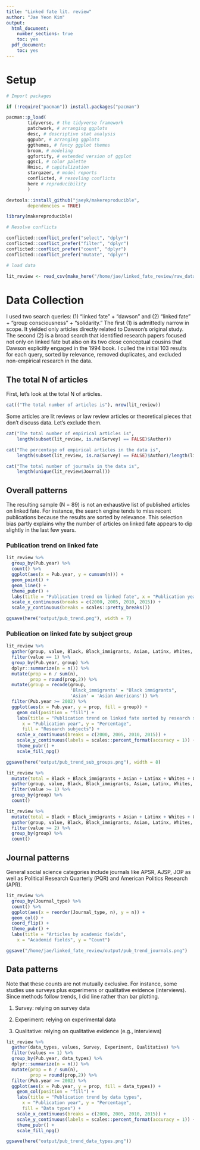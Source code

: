 ```yaml
---
title: "Linked fate lit. review"
author: "Jae Yeon Kim"
output:
  html_document:
    number_sections: true
    toc: yes
  pdf_document:
    toc: yes
---
```


# Setup

```r

# Import packages 

if (!require("pacman")) install.packages("pacman")

pacman::p_load(
        tidyverse, # the tidyverse framework
        patchwork, # arranging ggplots 
        desc, # descriptive stat analysis
        ggpubr, # arranging ggplots 
        ggthemes, # fancy ggplot themes
        broom, # modeling
        ggfortify, # extended version of ggplot 
        ggsci, # color palette
        Hmisc, # capitalization
        stargazer, # model reports  
        conflicted, # resovling conflicts 
        here # reproducibility
        )

devtools::install_github("jaeyk/makereproducible",
        dependencies = TRUE)

library(makereproducible)

# Resolve conflicts

conflicted::conflict_prefer("select", "dplyr")
conflicted::conflict_prefer("filter", "dplyr")
conflicted::conflict_prefer("count", "dplyr")
conflicted::conflict_prefer("mutate", "dplyr")

```

```r

# load data 

lit_review <- read_csv(make_here("/home/jae/linked_fate_review/raw_data/linked_fate_review.csv"))

```


# Data Collection 

I used two search queries: (1) “linked fate” + “dawson” and (2) “linked fate” + “group consciousness” + “solidarity.” The first (1) is admittedly narrow in scope. It yielded only articles directly related to Dawson’s original study. The second (2) is a broad search that identified research papers focused not only on linked fate but also on its two close conceptual cousins that Dawson explicitly engaged in the 1994 book. I culled the initial 103 results for each query, sorted by relevance, removed duplicates, and excluded non-empirical research in the data.

## The total N of articles

First, let's look at the total N of articles.

```r

cat(("The total number of articles is"), nrow(lit_review))

```

Some articles are lit reviews or law review articles or theoretical pieces that don't discuss data. Let's exclude them.

```r

cat("The total number of empirical articles is", 
    length(subset(lit_review, is.na(Survey) == FALSE)$Author))

```

```r
cat("The percentage of empirical articles in the data is", 
    length(subset(lit_review, is.na(Survey) == FALSE)$Author)/length(lit_review$Author))
```

```r

cat("The total number of journals in the data is",
    length(unique(lit_review$Journal)))

```


## Overall patterns

The resulting sample (N = 89) is not an exhaustive list of published articles on linked fate. For instance, the search engine tends to miss recent publications because the results are sorted by relevance. This selection bias partly explains why the number of articles on linked fate appears to dip slightly in the last few years.

### Publication trend on linked fate

```r

lit_review %>%
  group_by(Pub.year) %>%
  count() %>%
  ggplot(aes(x = Pub.year, y = cumsum(n))) +
  geom_point() +
  geom_line() +
  theme_pubr() +
  labs(title = "Publication trend on linked fate", x = "Publication year", y = "Cumulative count") + 
  scale_x_continuous(breaks = c(2000, 2005, 2010, 2015)) +
  scale_y_continuous(breaks = scales::pretty_breaks()) 

ggsave(here("output/pub_trend.png"), width = 7) 

```

### Publication on linked fate by subject group

```r

lit_review %>%
  gather(group, value, Black, Black_immigrants, Asian, Latinx, Whites, Others) %>%
  filter(value == 1) %>%
  group_by(Pub.year, group) %>%
  dplyr::summarize(n = n()) %>%
  mutate(prop = n / sum(n),
         prop = round(prop,2)) %>%
  mutate(group = recode(group, 
                        'Black_immigrants' = "Black immigrants",
                        'Asian' = 'Asian Americans')) %>%
  filter(Pub.year >= 2002) %>%
  ggplot(aes(x = Pub.year, y = prop, fill = group)) +
    geom_col(position = "fill") +
    labs(title = "Publication trend on linked fate sorted by research subjects",
      x = "Publication year", y = "Percentage",
      fill = "Research subjects") +
    scale_x_continuous(breaks = c(2000, 2005, 2010, 2015)) +
    scale_y_continuous(labels = scales::percent_format(accuracy = 1)) +
    theme_pubr() +
    scale_fill_npg()

ggsave(here("output/pub_trend_sub_groups.png"), width = 8)

```

```r

lit_review %>%
  mutate(total = Black + Black_immigrants + Asian + Latinx + Whites + Others) %>%
  gather(group, value, Black, Black_immigrants, Asian, Latinx, Whites, Others, total) %>%
  filter(value >= 1) %>%
  group_by(group) %>%
  count()

lit_review %>%
  mutate(total = Black + Black_immigrants + Asian + Latinx + Whites + Others) %>%
  gather(group, value, Black, Black_immigrants, Asian, Latinx, Whites, Others, total) %>%
  filter(value >= 2) %>%
  group_by(group) %>%
  count()
```

## Journal patterns 

General social science categories include journals like APSR, AJSP, JOP as well as Political Research Quarterly (PQR) and American Politics Research (APR).

```r

lit_review %>%
  group_by(Journal_type) %>%
  count() %>%
  ggplot(aes(x = reorder(Journal_type, n), y = n)) +
  geom_col() +
  coord_flip() +
  theme_pubr() +
  labs(title = "Articles by academic fields",
    x = "Academid fields", y = "Count")

ggsave("/home/jae/linked_fate_review/output/pub_trend_journals.png")
```

## Data patterns 

Note that these counts are not mutually exclusive. For instance, some studies use surveys plus experimens or qualitative evidence (interviews). Since methods follow trends, I did line rather than bar plotting.

1. Survey: relying on survey data 
    
2. Experiment: relying on experimental data 

3. Qualitative: relying on qualitative evidence (e.g., interviews)


```r

lit_review %>%
  gather(data_types, values, Survey, Experiment, Qualitative) %>%
  filter(values == 1) %>%
  group_by(Pub.year, data_types) %>%
  dplyr::summarize(n = n()) %>%
  mutate(prop = n / sum(n),
         prop = round(prop,2)) %>%
  filter(Pub.year >= 2002) %>%
  ggplot(aes(x = Pub.year, y = prop, fill = data_types)) +
    geom_col(position = "fill") +
    labs(title = "Publication trend by data types",
      x = "Publication year", y = "Percentage",
      fill = "Data types") +
    scale_x_continuous(breaks = c(2000, 2005, 2010, 2015)) +
    scale_y_continuous(labels = scales::percent_format(accuracy = 1)) +
    theme_pubr() +
    scale_fill_npg()

ggsave(here("output/pub_trend_data_types.png"))
```